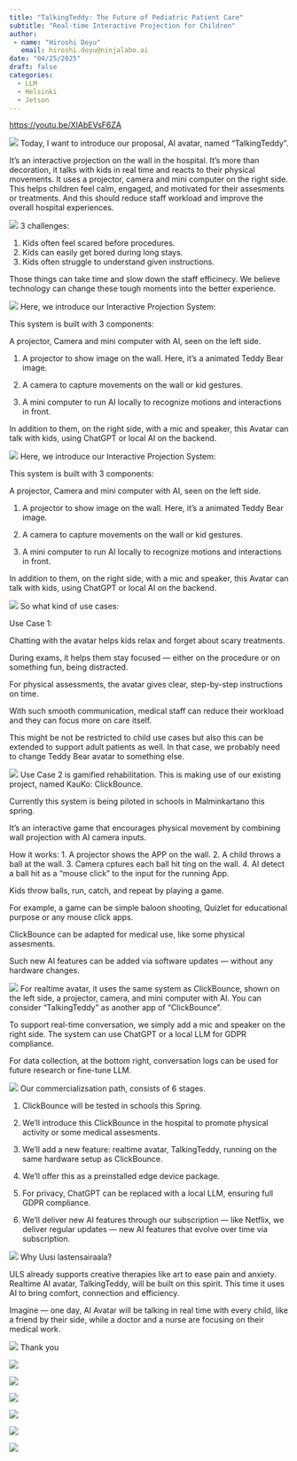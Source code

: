 ```yaml
---
title: "TalkingTeddy: The Future of Pediatric Patient Care"
subtitle: "Real-time Interactive Projection for Children"
author: 
 - name: "Hiroshi Doyu"
   email: hiroshi.doyu@ninjalabo.ai
date: "04/25/2025"
draft: false
categories:
  - LLM
  - Helsinki
  - Jetson
---
```

[https://youtu.be/XIAbEVsF6ZA](https://youtu.be/XIAbEVsF6ZA)

![](images/talkingteddy_01.png)
Today, I want to introduce our proposal, AI avatar, named "TalkingTeddy".

It’s an interactive projection on the wall in the hospital.
It's more than decoration, it talks with kids in real time and reacts to their physical movements. It uses a projector, camera and mini computer on the right side.
This helps children feel calm, engaged, and motivated for their assesments or treatments.
And this should reduce staff workload and improve the overall hospital experiences.


![](images/talkingteddy_02.png)
3 challenges:

1. Kids often feel scared before procedures.
2. Kids can easily get bored during long stays.
3. Kids often struggle to understand given instructions.

Those things can take time and slow down the staff efficinecy.
We believe technology can change these tough moments into the better experience.


![](images/talkingteddy_03.png)
Here, we introduce our Interactive Projection System:

This system is built with 3 components:

A projector, Camera and mini computer with AI, seen on the left side.

1. A projector to show image on the wall. Here, it's a animated Teddy Bear image.

2. A camera to capture movements on the wall or kid gestures.

3. A mini computer to run AI locally to recognize motions and interactions in front.

In addition to them,
on the right side,
with a mic and speaker, this Avatar can talk with kids, using ChatGPT or local AI on the backend.


![](images/talkingteddy_04.png)
Here, we introduce our Interactive Projection System:

This system is built with 3 components:

A projector, Camera and mini computer with AI, seen on the left side.

1. A projector to show image on the wall. Here, it's a animated Teddy Bear image.

2. A camera to capture movements on the wall or kid gestures.

3. A mini computer to run AI locally to recognize motions and interactions in front.

In addition to them,
on the right side,
with a mic and speaker, this Avatar can talk with kids, using ChatGPT or local AI on the backend.


![](images/talkingteddy_05.png)
So what kind of use cases:

Use Case 1:

Chatting with the avatar helps kids relax and forget about scary treatments.

During exams, it helps them stay focused — either on the procedure or on something fun, being distracted.

For physical assessments, the avatar gives clear, step-by-step instructions on time.

With such smooth communication, medical staff can reduce their workload and they can focus more on care itself.

This might be not be restricted to child use cases but also this can be extended to support adult patients as well. In that case, we probably need to change Teddy Bear avatar to something else.


![](images/talkingteddy_06.png)
Use Case 2 is gamified rehabilitation. This is making use of our existing project, named KauKo: ClickBounce.

Currently this system is being piloted in schools in Malminkartano this spring.

It’s an interactive game that encourages physical movement by combining wall projection with AI camera inputs.


How it works:
1. A projector shows the APP on the wall.
2. A child throws a ball at the wall.
3. Camera cptures each ball hit ting on the wall.
4. AI detect a ball hit as a “mouse click” to the input for the running App.

Kids throw balls, run, catch, and repeat by playing a game.

For example, a game can be simple baloon shooting, Quizlet for educational purpose or any mouse click apps.

ClickBounce can be adapted for medical use, like some physical assesments.

Such new AI features can be added via software updates — without any hardware changes.


![](images/talkingteddy_07.png)
For realtime avatar, it uses the same system as ClickBounce, shown on the left side,  a projector, camera, and mini computer with AI. You can consider "TalkingTeddy" as another app of "ClickBounce".

To support real-time conversation, we simply add a mic and speaker on the right side. The system can use ChatGPT or a local LLM for GDPR compliance.

For data collection,
at the bottom right, conversation logs can be used for future research or fine-tune LLM.


![](images/talkingteddy_08.png)
Our commercializsation path, consists of 6 stages.

1. ClickBounce will be tested in schools this Spring.

2. We’ll introduce this ClickBounce in the hospital to promote physical activity or some medical assesments.

3. We’ll add a new feature: realtime avatar, TalkingTeddy, running on the same hardware setup as ClickBounce.

4. We'll offer this as a preinstalled edge device package.

5. For privacy, ChatGPT can be replaced with a local LLM, ensuring full GDPR compliance.

6. We’ll deliver new AI features through our subscription — like Netflix, we deliver regular updates — new AI features that evolve over time via subscription.



![](images/talkingteddy_09.png)
Why Uusi lastensairaala?

ULS already supports creative therapies like art to ease pain and anxiety. Realtime AI avatar, TalkingTeddy, will be built on this spirit. This time it uses AI to bring comfort, connection and efficiency.




Imagine — one day, AI Avatar will be talking in real time with every child, like a friend by their side, while a doctor and a nurse are focusing on their medical work.




![](images/talkingteddy_10.png)
Thank you


![](images/talkingteddy_11.png)

![](images/talkingteddy_12.png)

![](images/talkingteddy_13.png)

![](images/talkingteddy_14.png)

![](images/talkingteddy_15.png)

![](images/talkingteddy_16.png)
